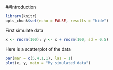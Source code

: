 ##Introduction

```r
library(knitr)
opts_chunk$set(echo = FALSE, results = "hide")
```

First simulate data
```r
x <- rnorm(100); y <- x + rnorm(100, sd = 0.5)
```

Here is a scatterplot of the data
```r
par(mar = c(5,4,1,1), las = 1)
plot(x, y, main = "My simulated data")
```
